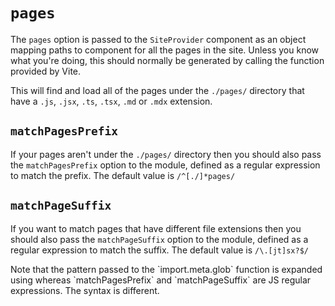 
# `pages`

The `pages` option is passed to the `SiteProvider` component as an object
mapping paths to component for all the pages in the site.  Unless you know
what you're doing, this should normally be generated by calling the <Link
href="https://vitejs.dev/guide/features.html#glob-import" targetBlank
code="import.meta.glob"/> function provided by Vite.

This will find and load all of the pages under the `./pages/` directory that
have a `.js`, `.jsx`, `.ts`, `.tsx`, `.md` or `.mdx` extension.

<Snippet
  file="config/pages.jsx"
/>

## `matchPagesPrefix`

If your pages aren't under the `./pages/` directory then you should also pass
the `matchPagesPrefix` option to the <Link to="/configuration/site-provider"
code="SiteProvider"/> module, defined as a regular expression to match the
prefix.  The default value is `/^[./]*pages/`

<Snippet
  file="config/matchPagesPrefix.jsx"
  highlightLines="2,9"
/>

## `matchPageSuffix`

If you want to match pages that have different file extensions
then you should also pass the `matchPageSuffix` option
to the <Link to="/configuration/site-provider" code="SiteProvider"/>
module, defined as a regular expression to match the suffix.  The default
value is `/\.[jt]sx?$/`

<Snippet
  file="config/matchPageSuffix.jsx"
  highlightLines="2,9"
/>

<Warning title="Important Note" className="mar-t-4" border icon="exclamation">
  Note that the pattern passed to the `import.meta.glob` function
  is expanded using <Link href="https://github.com/mrmlnc/fast-glob#pattern-syntax"
  code="fast-glob" targetBlank/> whereas `matchPagesPrefix` and `matchPageSuffix` are
  JS regular expressions.  The syntax is different.
</Warning>
